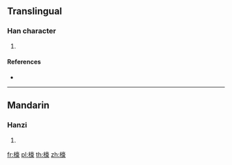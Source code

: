 ==Translingual==

===Han character===
{{Han char|rn=75|rad=木|as=14|sn=18|four=40932|canj=DYRO}}

# {{defn|Han|sort=木14}}

====References====
* {{Han ref|kx=0558.460|dkj=15744|hdz=21310.040|uh=6ABA|ud=27322|bh=EFE2|bd=61410}}

----

==Mandarin==

===Hanzi===
{{cmn-hanzi|pin=[[gǎo]] ([[gao3]])|wg=kao<sup>3</sup>}}

# {{defn|lang=cmn|sort=木14}}

[[fr:檺]]
[[pl:檺]]
[[th:檺]]
[[zh:檺]]